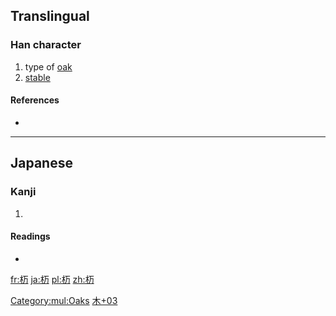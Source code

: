 ==Translingual==

===Han character===
{{Han char|rn=75|rad=木|as=03|sn=7|four=|canj=木一尸 (DMS)}}

# type of [[oak]]
# [[stable]]

====References====
* {{Han ref|kx=0513.011|dkj=14488|dj=0898.110|hdz=21159.031|uh=6764|ud=26468}}

[[Category:mul:Oaks]]

----

==Japanese==

===Kanji===
{{ja-kanji|grade=|rs=木03}}

# {{defn|lang=ja|sort=木03}}

====Readings====
* {{ja-readings|on=|kun=[[とち]] (tochi)}}

[[Category:Japanese-only CJKV Characters|木+03]]

[[fr:杤]]
[[ja:杤]]
[[pl:杤]]
[[zh:杤]]
